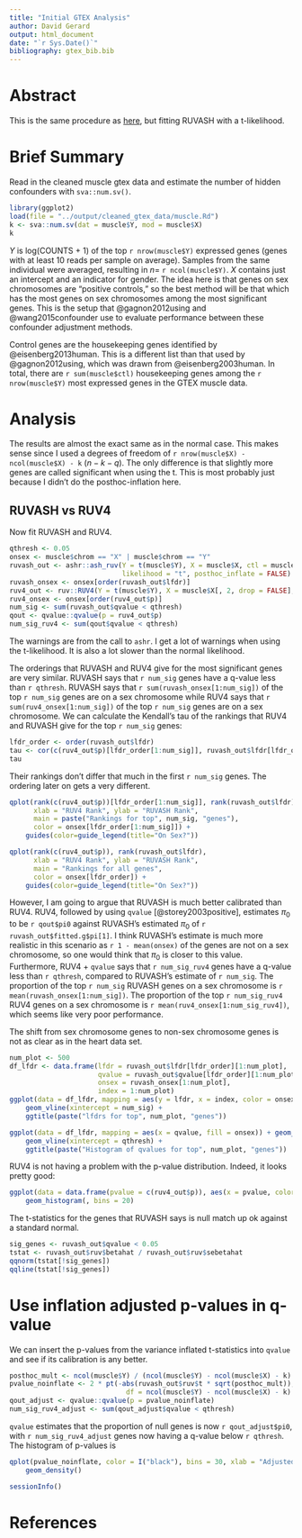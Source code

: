 ```yaml
---
title: "Initial GTEX Analysis"
author: David Gerard
output: html_document
date: "`r Sys.Date()`"
bibliography: gtex_bib.bib
---
```


# Abstract
This is the same procedure as [here](http://dcgerard.github.io/succotash_sims/analysis/analyze_cleaned_gtex_muscle.html), but fitting RUVASH with a t-likelihood.

# Brief Summary
Read in the cleaned muscle gtex data and estimate the number of hidden confounders with `sva::num.sv()`.
```r
library(ggplot2)
load(file = "../output/cleaned_gtex_data/muscle.Rd")
k <- sva::num.sv(dat = muscle$Y, mod = muscle$X)
k
```

$Y$ is log(COUNTS + 1) of the top `r nrow(muscle$Y)` expressed genes (genes with at least 10 reads per sample on average). Samples from the same individual were averaged, resulting in $n =$ `r ncol(muscle$Y)`. $X$ contains just an intercept and an indicator for gender. The idea here is that genes on sex chromosomes are "positive controls," so the best method will be that which has the most genes on sex chromosomes among the most significant genes. This is the setup that @gagnon2012using and @wang2015confounder use to evaluate performance between these confounder adjustment methods.

Control genes are the housekeeping genes identified by @eisenberg2013human. This is a different list than that used by @gagnon2012using, which was drawn from @eisenberg2003human. In total, there are `r sum(muscle$ctl)` housekeeping genes among the `r nrow(muscle$Y)` most expressed genes in the GTEX muscle data.

# Analysis
 The results are almost the exact same as in the normal case. This makes sense since I used a degrees of freedom of `r nrow(muscle$X) - ncol(muscle$X) - k` ($n - k - q$). The only difference is that slightly more genes are called significant when using the t. This is most probably just because I didn't do the posthoc-inflation here.

## RUVASH vs RUV4

Now fit RUVASH and RUV4.
```r
qthresh <- 0.05
onsex <- muscle$chrom == "X" | muscle$chrom == "Y"
ruvash_out <- ashr::ash_ruv(Y = t(muscle$Y), X = muscle$X, ctl = muscle$ctl, k = k,
                            likelihood = "t", posthoc_inflate = FALSE)
ruvash_onsex <- onsex[order(ruvash_out$lfdr)]
ruv4_out <- ruv::RUV4(Y = t(muscle$Y), X = muscle$X[, 2, drop = FALSE], ctl = muscle$ctl, k = k)
ruv4_onsex <- onsex[order(ruv4_out$p)]
num_sig <- sum(ruvash_out$qvalue < qthresh)
qout <- qvalue::qvalue(p = ruv4_out$p)
num_sig_ruv4 <- sum(qout$qvalue < qthresh)
```

The warnings are from the call to `ashr`. I get a lot of warnings when using the t-likelihood. It is also a lot slower than the normal likelihood.

The orderings that RUVASH and RUV4 give for the most significant genes are very similar. RUVASH says that `r num_sig` genes have a q-value less than `r qthresh`. RUVASH says that `r sum(ruvash_onsex[1:num_sig])` of the top `r num_sig` genes are on a sex chromosome while RUV4 says that `r sum(ruv4_onsex[1:num_sig])` of the top `r num_sig` genes are on a sex chromosome. We can calculate the Kendall's tau of the rankings that RUV4 and RUVASH give for the top `r num_sig` genes:
```r
lfdr_order <- order(ruvash_out$lfdr)
tau <- cor(c(ruv4_out$p)[lfdr_order[1:num_sig]], ruvash_out$lfdr[lfdr_order[1:num_sig]], method = "kendall")
tau
```

Their rankings don't differ that much in the first `r num_sig` genes. The ordering later on gets a very different.
```r
qplot(rank(c(ruv4_out$p))[lfdr_order[1:num_sig]], rank(ruvash_out$lfdr)[lfdr_order[1:num_sig]],
      xlab = "RUV4 Rank", ylab = "RUVASH Rank",
      main = paste("Rankings for top", num_sig, "genes"),
      color = onsex[lfdr_order[1:num_sig]]) +
    guides(color=guide_legend(title="On Sex?"))

qplot(rank(c(ruv4_out$p)), rank(ruvash_out$lfdr),
      xlab = "RUV4 Rank", ylab = "RUVASH Rank",
      main = "Rankings for all genes",
      color = onsex[lfdr_order]) +
    guides(color=guide_legend(title="On Sex?"))
```
<!-- With a Kendall's tau of `r cor(c(ruv4_out$p), ruvash_out$lfdr, method = "kendall")`. -->

However, I am going to argue that RUVASH is much better calibrated than RUV4. RUV4, followed by using `qvalue` [@storey2003positive], estimates $\pi_0$ to be `r qout$pi0` against RUVASH's estimated $\pi_0$ of `r ruvash_out$fitted.g$pi[1]`. I think RUVASH's estimate is much more realistic in this scenario as `r 1 - mean(onsex)` of the genes are not on a sex chromosome, so one would think that $\pi_0$ is closer to this value. Furthermore, RUV4 + `qvalue` says that `r num_sig_ruv4` genes have a q-value less than `r qthresh`, compared to RUVASH's estimate of `r num_sig`. The proportion of the top `r num_sig` RUVASH genes on a sex chromosome is `r mean(ruvash_onsex[1:num_sig])`. The proportion of the top `r num_sig_ruv4` RUV4 genes on a sex chromosome is `r mean(ruv4_onsex[1:num_sig_ruv4])`, which seems like very poor performance.

The shift from sex chromosome genes to non-sex chromosome genes is not as clear as in the heart data set.
```r
num_plot <- 500
df_lfdr <- data.frame(lfdr = ruvash_out$lfdr[lfdr_order][1:num_plot],
                      qvalue = ruvash_out$qvalue[lfdr_order][1:num_plot],
                      onsex = ruvash_onsex[1:num_plot],
                      index = 1:num_plot)
ggplot(data = df_lfdr, mapping = aes(y = lfdr, x = index, color = onsex)) + geom_point() +
    geom_vline(xintercept = num_sig) +
    ggtitle(paste("lfdrs for top", num_plot, "genes"))

ggplot(data = df_lfdr, mapping = aes(x = qvalue, fill = onsex)) + geom_histogram(bins = 25) +
    geom_vline(xintercept = qthresh) +
    ggtitle(paste("Histogram of qvalues for top", num_plot, "genes"))
```

RUV4 is not having a problem with the p-value distribution. Indeed, it looks pretty good:
```r
ggplot(data = data.frame(pvalue = c(ruv4_out$p)), aes(x = pvalue, color = I("black"))) +
    geom_histogram(, bins = 20)
```

The t-statistics for the genes that RUVASH says is null match up ok against a standard normal.
```r
sig_genes <- ruvash_out$qvalue < 0.05
tstat <- ruvash_out$ruv$betahat / ruvash_out$ruv$sebetahat
qqnorm(tstat[!sig_genes])
qqline(tstat[!sig_genes])
```

# Use inflation adjusted p-values in q-value
We can insert the p-values from the variance inflated t-statistics into `qvalue` and see if its calibration is any better.

```r
posthoc_mult <- ncol(muscle$Y) / (ncol(muscle$Y) - ncol(muscle$X) - k)
pvalue_noinflate <- 2 * pt(-abs(ruvash_out$ruv$t * sqrt(posthoc_mult)),
                             df = ncol(muscle$Y) - ncol(muscle$X) - k)
qout_adjust <- qvalue::qvalue(p = pvalue_noinflate)
num_sig_ruv4_adjust <- sum(qout_adjust$qvalue < qthresh)
```

`qvalue` estimates that the proportion of null genes is now `r qout_adjust$pi0`, with `r num_sig_ruv4_adjust` genes now having a q-value below `r qthresh`. The histogram of p-values is

```r
qplot(pvalue_noinflate, color = I("black"), bins = 30, xlab = "Adjusted P-values") +
    geom_density()
```

```r
sessionInfo()
```

# References
